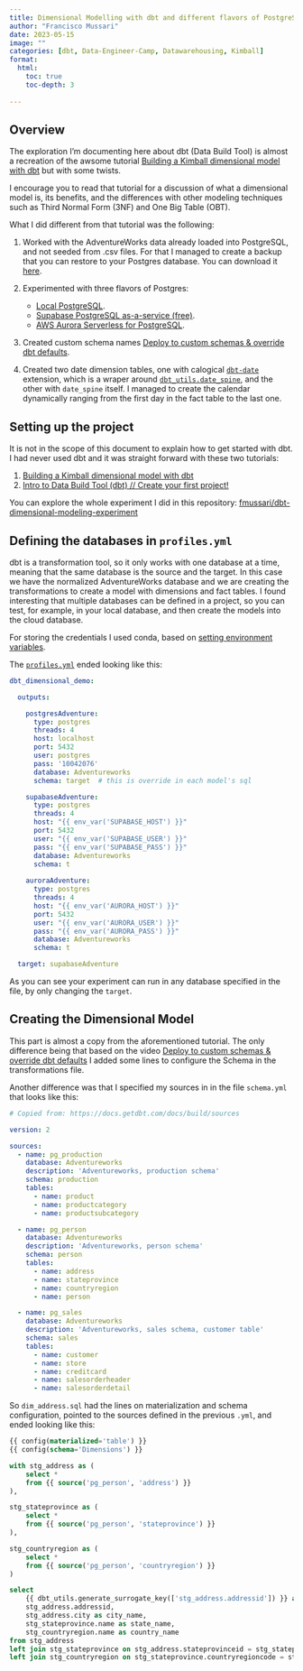 ---
title: Dimensional Modelling with dbt and different flavors of PostgreSQL
author: "Francisco Mussari"  
date: 2023-05-15  
image: ""  
categories: [dbt, Data-Engineer-Camp, Datawarehousing, Kimball]  
format:
  html:
    toc: true
    toc-depth: 3
    
---

## Overview

The exploration I'm documenting here about dbt (Data Build Tool) is almost a recreation of the awsome tutorial [Building a Kimball dimensional model with dbt](https://docs.getdbt.com/blog/kimball-dimensional-model) but with some twists.  
  
I encourage you to read that tutorial for a discussion of what a dimensional model is, its benefits, and the differences with other modeling techniques such as Third Normal Form (3NF) and One Big Table (OBT).

What I did different from that tutorial was the following:

1. Worked with the AdventureWorks data already loaded into PostgreSQL, and not seeded from .csv files. For that I managed to create a backup that you can restore to your Postgres database. You can download it [here](./Adventureworks.backup).

2. Experimented with three flavors of Postgres:
    - [Local PostgreSQL](https://www.postgresql.org/download/).
    - [Supabase PostgreSQL as-a-service (free)](https://supabase.com/docs/guides/database/overview).
    - [AWS Aurora Serverless for PostgreSQL](https://aws.amazon.com/rds/aurora/serverless/).

3. Created custom schema names [Deploy to custom schemas & override dbt defaults](https://youtu.be/CbhobcWZ3Hk).

4. Created two date dimension tables, one with calogical [`dbt-date`](https://github.com/calogica/dbt-date#dbt-date) extension, which is a wraper around [`dbt_utils.date_spine`](https://github.com/dbt-labs/dbt-utils#date_spine-source), and the other with `date_spine` itself. I managed to create the calendar dynamically ranging from the first day in the fact table to the last one.

## Setting up the project

It is not in the scope of this document to explain how to get started with dbt. I had never used dbt and it was straight forward with these two tutorials:

1. [Building a Kimball dimensional model with dbt](https://docs.getdbt.com/blog/kimball-dimensional-model)
2. [Intro to Data Build Tool (dbt) // Create your first project!](https://youtu.be/5rNquRnNb4E)

You can explore the whole experiment I did in this repository: [fmussari/dbt-dimensional-modeling-experiment](https://github.com/fmussari/dbt-dimensional-modeling-experiment/tree/master/dbt_dimensional_demo)


## Defining the databases in `profiles.yml`

dbt is a transformation tool, so it only works with one database at a time, meaning that the same database is the source and the target. In this case we have the normalized AdventureWorks database and we are creating the transformations to create a model with dimensions and fact tables. I found interesting that multiple databases can be defined in a project, so you can test, for example, in your local database, and then create the models into the cloud database.  
  
For storing the credentials I used conda, based on [setting environment variables](https://conda.io/projects/conda/en/latest/user-guide/tasks/manage-environments.html#setting-environment-variables).  
   
The [`profiles.yml`](https://github.com/fmussari/dbt-dimensional-modeling-experiment/blob/master/dbt_dimensional_demo/profiles.yml) ended looking like this:


```{.yaml filename="profiles.yml"}
dbt_dimensional_demo:

  outputs:

    postgresAdventure:
      type: postgres
      threads: 4
      host: localhost
      port: 5432
      user: postgres
      pass: '10042076'
      database: Adventureworks
      schema: target  # this is override in each model's sql

    supabaseAdventure:
      type: postgres
      threads: 4
      host: "{{ env_var('SUPABASE_HOST') }}"
      port: 5432
      user: "{{ env_var('SUPABASE_USER') }}"
      pass: "{{ env_var('SUPABASE_PASS') }}"
      database: Adventureworks
      schema: t
    
    auroraAdventure:
      type: postgres
      threads: 4
      host: "{{ env_var('AURORA_HOST') }}"
      port: 5432
      user: "{{ env_var('AURORA_USER') }}"
      pass: "{{ env_var('AURORA_PASS') }}"
      database: Adventureworks
      schema: t

  target: supabaseAdventure
```

As you can see your experiment can run in any database specified in the file, by only changing the `target`.

## Creating the Dimensional Model

This part is almost a copy from the aforementioned tutorial. The only difference being that based on the video [Deploy to custom schemas & override dbt defaults](https://youtu.be/CbhobcWZ3Hk) I added some lines to configure the Schema in the transformations file.
  
Another difference was that I specified my sources in in the file `schema.yml` that looks like this:

```{.yaml filename="schema.yml"}
# Copied from: https://docs.getdbt.com/docs/build/sources

version: 2

sources:
  - name: pg_production
    database: Adventureworks
    description: 'Adventureworks, production schema'
    schema: production
    tables:
      - name: product
      - name: productcategory
      - name: productsubcategory

  - name: pg_person
    database: Adventureworks
    description: 'Adventureworks, person schema'
    schema: person
    tables:
      - name: address
      - name: stateprovince
      - name: countryregion
      - name: person

  - name: pg_sales
    database: Adventureworks
    description: 'Adventureworks, sales schema, customer table'
    schema: sales
    tables:
      - name: customer
      - name: store
      - name: creditcard
      - name: salesorderheader
      - name: salesorderdetail
```

So `dim_address.sql` had the lines on materialization and schema configuration, pointed to the sources defined in the previous `.yml`, and ended looking like this:
  

```{.sql filename="dim_address.sql"}
{{ config(materialized='table') }}
{{ config(schema='Dimensions') }}

with stg_address as (
    select *
    from {{ source('pg_person', 'address') }}
),

stg_stateprovince as (
    select *
    from {{ source('pg_person', 'stateprovince') }}
),

stg_countryregion as (
    select *
    from {{ source('pg_person', 'countryregion') }}
)

select
    {{ dbt_utils.generate_surrogate_key(['stg_address.addressid']) }} as address_key,
    stg_address.addressid,
    stg_address.city as city_name,
    stg_stateprovince.name as state_name,
    stg_countryregion.name as country_name
from stg_address
left join stg_stateprovince on stg_address.stateprovinceid = stg_stateprovince.stateprovinceid
left join stg_countryregion on stg_stateprovince.countryregioncode = stg_countryregion.countryregioncode
```